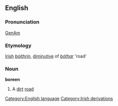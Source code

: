 ==English==
===Pronunciation===
[[w:General American|GenAm]] {{IPA|[b&#596;&#633;&#712;in]}}

===Etymology===
[[w:Irish language|Irish]] ''[[bóithrín]]'', [[diminutive]] of ''[[bóthar]]'' 'road'

===Noun===
'''boreen'''
#A [[dirt]] [[road]]
[[Category:English language]]
[[Category:Irish derivations]]